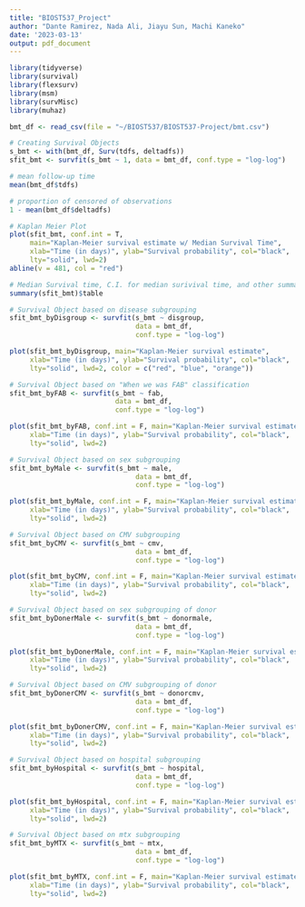 ```yaml
---
title: "BIOST537_Project"
author: "Dante Ramirez, Nada Ali, Jiayu Sun, Machi Kaneko"
date: '2023-03-13'
output: pdf_document
---
```


```r

library(tidyverse)
library(survival)
library(flexsurv)
library(msm)
library(survMisc)
library(muhaz)

bmt_df <- read_csv(file = "~/BIOST537/BIOST537-Project/bmt.csv")

```

```r

# Creating Survival Objects
s_bmt <- with(bmt_df, Surv(tdfs, deltadfs))
sfit_bmt <- survfit(s_bmt ~ 1, data = bmt_df, conf.type = "log-log")

# mean follow-up time
mean(bmt_df$tdfs)

# proportion of censored of observations
1 - mean(bmt_df$deltadfs)

# Kaplan Meier Plot
plot(sfit_bmt, conf.int = T,
     main="Kaplan-Meier survival estimate w/ Median Survival Time",
     xlab="Time (in days)", ylab="Survival probability", col="black", 
     lty="solid", lwd=2)
abline(v = 481, col = "red")

# Median Survival time, C.I. for median surivival time, and other summary stats
summary(sfit_bmt)$table

```

```r

# Survival Object based on disease subgrouping
sfit_bmt_byDisgroup <- survfit(s_bmt ~ disgroup,
                               data = bmt_df,
                               conf.type = "log-log")

plot(sfit_bmt_byDisgroup, main="Kaplan-Meier survival estimate",
     xlab="Time (in days)", ylab="Survival probability", col="black", 
     lty="solid", lwd=2, color = c("red", "blue", "orange"))

# Survival Object based on "When we was FAB" classification
sfit_bmt_byFAB <- survfit(s_bmt ~ fab,
                          data = bmt_df,
                          conf.type = "log-log")

plot(sfit_bmt_byFAB, conf.int = F, main="Kaplan-Meier survival estimate",
     xlab="Time (in days)", ylab="Survival probability", col="black", 
     lty="solid", lwd=2)


```

```r

# Survival Object based on sex subgrouping
sfit_bmt_byMale <- survfit(s_bmt ~ male,
                               data = bmt_df,
                               conf.type = "log-log")

plot(sfit_bmt_byMale, conf.int = F, main="Kaplan-Meier survival estimate, by Sex",
     xlab="Time (in days)", ylab="Survival probability", col="black", 
     lty="solid", lwd=2)

# Survival Object based on CMV subgrouping
sfit_bmt_byCMV <- survfit(s_bmt ~ cmv,
                               data = bmt_df,
                               conf.type = "log-log")

plot(sfit_bmt_byCMV, conf.int = F, main="Kaplan-Meier survival estimate, by CMV",
     xlab="Time (in days)", ylab="Survival probability", col="black", 
     lty="solid", lwd=2)

# Survival Object based on sex subgrouping of donor
sfit_bmt_byDonerMale <- survfit(s_bmt ~ donormale,
                               data = bmt_df,
                               conf.type = "log-log")

plot(sfit_bmt_byDonerMale, conf.int = F, main="Kaplan-Meier survival estimate, by Donor Sex",
     xlab="Time (in days)", ylab="Survival probability", col="black", 
     lty="solid", lwd=2)

# Survival Object based on CMV subgrouping of donor
sfit_bmt_byDonerCMV <- survfit(s_bmt ~ donorcmv,
                               data = bmt_df,
                               conf.type = "log-log")

plot(sfit_bmt_byDonerCMV, conf.int = F, main="Kaplan-Meier survival estimate, by Donor CMV",
     xlab="Time (in days)", ylab="Survival probability", col="black", 
     lty="solid", lwd=2)

# Survival Object based on hospital subgrouping
sfit_bmt_byHospital <- survfit(s_bmt ~ hospital,
                               data = bmt_df,
                               conf.type = "log-log")

plot(sfit_bmt_byHospital, conf.int = F, main="Kaplan-Meier survival estimate, by Hospital",
     xlab="Time (in days)", ylab="Survival probability", col="black", 
     lty="solid", lwd=2)

# Survival Object based on mtx subgrouping
sfit_bmt_byMTX <- survfit(s_bmt ~ mtx,
                               data = bmt_df,
                               conf.type = "log-log")

plot(sfit_bmt_byMTX, conf.int = F, main="Kaplan-Meier survival estimate, by MTX",
     xlab="Time (in days)", ylab="Survival probability", col="black", 
     lty="solid", lwd=2)

```
